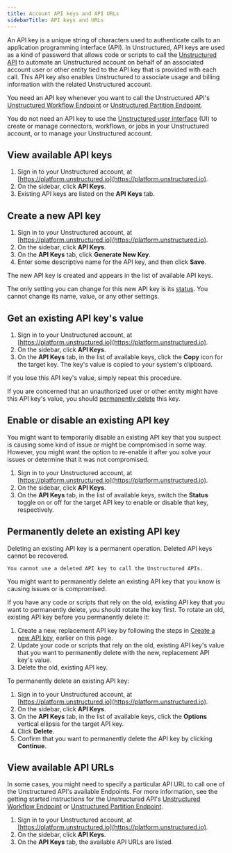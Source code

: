 ```yaml
---
title: Account API keys and API URLs
sidebarTitle: API keys and URLs
---
```



<EnterpriseSelfHostedDifferences />

An API key is a unique string of characters used to authenticate calls to an application programming interface (API). 
In Unstructured, API keys are used as a kind of password that allows code or scripts to call the 
[Unstructured API](/api-reference/overview) to automate an Unstructured account on behalf of an associated account user 
or other entity tied to the API key that is provided with each call. This API key also enables Unstructured to associate 
usage and billing information with the related Unstructured account.

You need an API key whenever you want to call the Unstructured API's 
[Unstructured Workflow Endpoint](/api-reference/workflow/overview) or 
[Unstructured Partition Endpoint](/api-reference/partition/overview).

You do not need an API key to use the [Unstructured user interface](/ui/overview) (UI) to create or manage connectors, workflows, 
or jobs in your Unstructured account, or to manage your Unstructured account.

## View available API keys

1. Sign in to your Unstructured account, at [https://platform.unstructured.io](https://platform.unstructured.io).
2. On the sidebar, click **API Keys**.
3. Existing API keys are listed on the **API Keys** tab.

## Create a new API key

1. Sign in to your Unstructured account, at [https://platform.unstructured.io](https://platform.unstructured.io).
2. On the sidebar, click **API Keys**.
3. On the **API Keys** tab, click **Generate New Key**.
4. Enter some descriptive name for the API key, and then click **Save**.

The new API key is created and appears in the list of available API keys.

The only setting you can change for this new API key is its [status](#enable-or-disable-an-existing-api-key). You cannot change its 
name, value, or any other settings. 

## Get an existing API key's value

1. Sign in to your Unstructured account, at [https://platform.unstructured.io](https://platform.unstructured.io).
2. On the sidebar, click **API Keys**.
3. On the **API Keys** tab, in the list of available keys, click the **Copy** icon for the target key. The key's value is copied to your system's clipboard.

If you lose this API key's value, simply repeat this procedure.

If you are concerned that an unauthorized user or other entity might have this API key's value, you should [permanently delete](#permanently-delete-an-existing-api-key) this key.

## Enable or disable an existing API key

You might want to temporarily disable an existing API key that you suspect is causing some kind of issue or might be compromised in some way. 
However, you might want the option to re-enable it after you solve your issues or determine that it was not compromised.

1. Sign in to your Unstructured account, at [https://platform.unstructured.io](https://platform.unstructured.io).
2. On the sidebar, click **API Keys**.
3. On the **API Keys** tab, in the list of available keys, switch the **Status** toggle on or off for the target API key to enable or disable that key, respectively.

## Permanently delete an existing API key

<Warning>
    Deleting an existing API key is a permanent operation. Deleted API keys cannot be recovered.

    You cannot use a deleted API key to call the Unstructured APIs.
</Warning>

You might want to permanently delete an existing API key that you know is causing issues or is compromised.

If you have any code or scripts that rely on the old, existing API key that you want to permanently delete, you should rotate the key first. 
To rotate an old, existing API key before you permanently delete it:

1. Create a new, replacement API key by following the steps in [Create a new API key](#create-a-new-api-key), earlier on this page.
2. Update your code or scripts that rely on the old, existing API key's value that you want to permanently delete with the new, replacement API key's value.
3. Delete the old, existing API key.

To permanently delete an existing API key:

1. Sign in to your Unstructured account, at [https://platform.unstructured.io](https://platform.unstructured.io).
2. On the sidebar, click **API Keys**.
3. On the **API Keys** tab, in the list of available keys, click the **Options** vertical ellipsis for the target API key.
4. Click **Delete**.
5. Confirm that you want to permanently delete the API key by clicking **Continue**.

## View available API URLs

In some cases, you might need to specify a particular API URL to call one of the Unstructured API's available Endpoints. For more information, see the getting started instructions for the 
Unstructured API's [Unstructured Workflow Endpoint](/api-reference/workflow/overview) or 
[Unstructured Partition Endpoint](/api-reference/partition/overview).

1. Sign in to your Unstructured account, at [https://platform.unstructured.io](https://platform.unstructured.io).
2. On the sidebar, click **API Keys**.
3. On the **API Keys** tab, the available API URLs are listed.